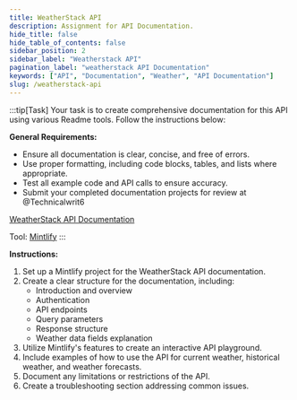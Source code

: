 ```yaml
---
title: WeatherStack API
description: Assignment for API Documentation.
hide_title: false
hide_table_of_contents: false
sidebar_position: 2
sidebar_label: "Weatherstack API"
pagination_label: "weatherstack API Documentation"
keywords: ["API", "Documentation", "Weather", "API Documentation"]
slug: /weatherstack-api
---
```


:::tip[Task]
Your task is to create comprehensive documentation for this API using various Readme tools. Follow the instructions below:

**General Requirements:**

- Ensure all documentation is clear, concise, and free of errors.
- Use proper formatting, including code blocks, tables, and lists where appropriate.
- Test all example code and API calls to ensure accuracy.
- Submit your completed documentation projects for review at @Technicalwrit6

[WeatherStack API Documentation](https://weatherstack.com/?utm_source=Github&utm_medium=Referral&utm_campaign=Public-apis-repo-Best-sellers)

Tool: [Mintlify](https://mintlify.com/docs/development)
:::

**Instructions:**

1. Set up a Mintlify project for the WeatherStack API documentation.
2. Create a clear structure for the documentation, including:
   - Introduction and overview
   - Authentication
   - API endpoints
   - Query parameters
   - Response structure
   - Weather data fields explanation
3. Utilize Mintlify's features to create an interactive API playground.
4. Include examples of how to use the API for current weather, historical weather, and weather forecasts.
5. Document any limitations or restrictions of the API.
6. Create a troubleshooting section addressing common issues.

